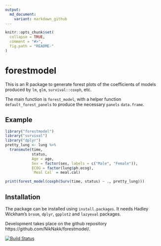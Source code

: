 ```yaml
---
output:
  md_document:
    variant: markdown_github
---
```


<!-- README.md is generated from README.Rmd. Please edit that file -->

```r
knitr::opts_chunk$set(
  collapse = TRUE,
  comment = "#>",
  fig.path = "README-"
)
```

# forestmodel

This is an R package to generate forest plots of the coefficients of models produced
by `lm`, `glm`, `survival::coxph`, etc.

The main function is `forest_model`, with a helper function `default_forest_panels` to produce
the necessary `panels` `data.frame`.

## Example

```r
library("forestmodel")
library("survival")
library("dplyr")
pretty_lung <- lung %>%
  transmute(time,
            status,
            Age = age,
            Sex = factor(sex, labels = c("Male", "Female")),
            ECOG = factor(lung$ph.ecog),
            `Meal Cal` = meal.cal)

print(forest_model(coxph(Surv(time, status) ~ ., pretty_lung)))
```

## Installation

The package can be installed using `install.packages`. It needs Hadley Wickham's
`broom`, `dplyr`, `gpplot2` and `lazyeval` packages.

Development takes place on the github repository https://github.com/NikNakk/forestmodel/.

[![Build Status](https://travis-ci.org/NikNakk/forestmodel.svg?branch=master)](https://travis-ci.org/NikNakk/forestmodel)
